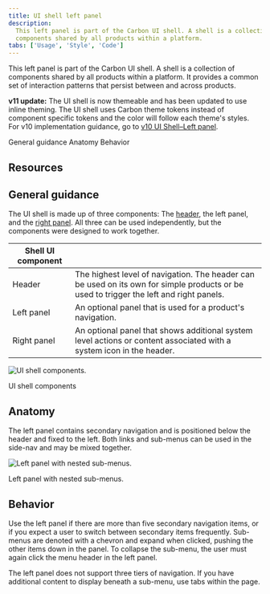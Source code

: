 ```yaml
---
title: UI shell left panel
description:
  This left panel is part of the Carbon UI shell. A shell is a collection of
  components shared by all products within a platform.
tabs: ['Usage', 'Style', 'Code']
---
```


<PageDescription>

This left panel is part of the Carbon UI shell. A shell is a collection of
components shared by all products within a platform. It provides a common set of
interaction patterns that persist between and across products.

</PageDescription>

<InlineNotification>

**v11 update:** The UI shell is now themeable and has been updated to use inline
theming. The UI shell uses Carbon theme tokens instead of component specific
tokens and the color will follow each theme's styles. For v10 implementation
guidance, go to
[v10 UI Shell–Left panel](https://v10.carbondesignsystem.com/components/UI-shell-left-panel/usage/).

</InlineNotification>

<AnchorLinks>

<AnchorLink>General guidance</AnchorLink>
<AnchorLink>Anatomy</AnchorLink>
<AnchorLink>Behavior</AnchorLink>

</AnchorLinks>

## Resources

<Row className="resource-card-group">
  <Column colLg={4} colMd={4} noGutterSm>
    <ResourceCard
      subTitle="UI Shell template"
      href="https://sketch.cloud/s/6a8e1d7b-f00a-4d8d-9d83-79ecf4dc12a0"
    >
      <MdxIcon name="sketch" />
    </ResourceCard>
  </Column>
</Row>

## General guidance

The UI shell is made up of three components: The
[header](/components/UI-shell-header/usage), the left panel, and the
[right panel](/components/UI-shell-right-panel/usage). All three can be used
independently, but the components were designed to work together.

| Shell UI component |                                                                                                                                         |
| ------------------ | --------------------------------------------------------------------------------------------------------------------------------------- |
| Header             | The highest level of navigation. The header can be used on its own for simple products or be used to trigger the left and right panels. |
| Left panel         | An optional panel that is used for a product's navigation.                                                                              |
| Right panel        | An optional panel that shows additional system level actions or content associated with a system icon in the header.                    |

<Row>
<Column colLg={8}>

![UI shell components.](images/shell-usage-1.png)

<Caption>UI shell components</Caption>

</Column>
</Row>

## Anatomy

The left panel contains secondary navigation and is positioned below the header
and fixed to the left. Both links and sub-menus can be used in the side-nav and
may be mixed together.

<Row>
<Column colLg={8}>

![Left panel with nested sub-menus.](images/left-panel-usage-1.png)

<Caption>Left panel with nested sub-menus.</Caption>

</Column>
</Row>

## Behavior

Use the left panel if there are more than five secondary navigation items, or if
you expect a user to switch between secondary items frequently. Sub-menus are
denoted with a chevron and expand when clicked, pushing the other items down in
the panel. To collapse the sub-menu, the user must again click the menu header
in the left panel.

The left panel does not support three tiers of navigation. If you have
additional content to display beneath a sub-menu, use tabs within the page.
